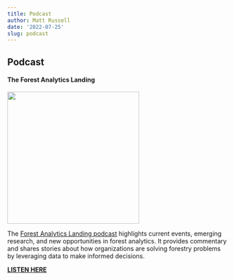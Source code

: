 ```yaml
---
title: Podcast
author: Matt Russell
date: '2022-07-25'
slug: podcast
---
```


## Podcast  
  
#### The Forest Analytics Landing

<left>
![](/podcast_cover_small3.png){width=300px}

The [Forest Analytics Landing podcast](https://anchor.fm/matthew-russell95) highlights current events, emerging research, and new opportunities in forest analytics. It provides commentary and shares stories about how organizations are solving forestry problems by leveraging data to make informed decisions.  

**[**LISTEN HERE**](https://anchor.fm/matthew-russell95)**
